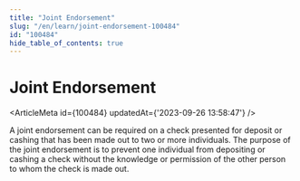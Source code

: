 ```yaml
---
title: "Joint Endorsement"
slug: "/en/learn/joint-endorsement-100484"
id: "100484"
hide_table_of_contents: true
---
```



# Joint Endorsement

<ArticleMeta id={100484} updatedAt={'2023-09-26 13:58:47'} />
<div className='border-solid border-b border-t-0 my-4 border-[var(--ifm-color-gray-300)]' />

A joint endorsement can be required on a check presented for deposit or cashing that has been made out to two or more individuals. The purpose of the joint endorsement is to prevent one individual from depositing or cashing a check without the knowledge or permission of the other person to whom the check is made out.
